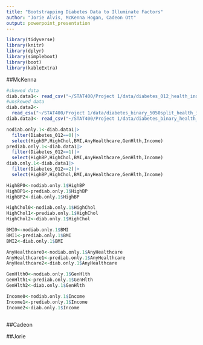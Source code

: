```yaml
---
title: "Bootstrapping Diabetes Data to Illuminate Factors"
author: "Jorie Alvis, McKenna Hogan, Cadeon Ott"
output: powerpoint_presentation
---
```


```r
library(tidyverse)
library(knitr)
library(dplyr)
library(simpleboot)
library(boot) 
library(kableExtra)
```

##McKenna

```r
#skewed data
diab.data1<- read_csv("~/STAT400/Project 1/data/diabetes_012_health_indicators_BRFSS2015.csv")
#unskewed data
diab.data2<- 
  read_csv("~/STAT400/Project 1/data/diabetes_binary_5050split_health_indicators_BRFSS2015.csv")
diab.data3<- read_csv("~/STAT400/Project 1/data/diabetes_binary_health_indicators_BRFSS2015.csv")

nodiab.only.1<-diab.data1|>
  filter(Diabetes_012==0)|>
  select(HighBP,HighChol,BMI,AnyHealthcare,GenHlth,Income)
prediab.only.1<-diab.data1|>
  filter(Diabetes_012==1)|>
  select(HighBP,HighChol,BMI,AnyHealthcare,GenHlth,Income)
diab.only.1<-diab.data1|>
  filter(Diabetes_012==2)|>
  select(HighBP,HighChol,BMI,AnyHealthcare,GenHlth,Income)

HighBP0<-nodiab.only.1$HighBP
HighBP1<-prediab.only.1$HighBP
HighBP2<-diab.only.1$HighBP

HighChol0<-nodiab.only.1$HighChol
HighChol1<-prediab.only.1$HighChol
HighChol2<-diab.only.1$HighChol

BMI0<-nodiab.only.1$BMI
BMI1<-prediab.only.1$BMI
BMI2<-diab.only.1$BMI

AnyHealthcare0<-nodiab.only.1$AnyHealthcare
AnyHealthcare1<-prediab.only.1$AnyHealthcare
AnyHealthcare2<-diab.only.1$AnyHealthcare

GenHlth0<-nodiab.only.1$GenHlth
GenHlth1<-prediab.only.1$GenHlth
GenHlth2<-diab.only.1$GenHlth

Income0<-nodiab.only.1$Income
Income1<-prediab.only.1$Income
Income2<-diab.only.1$Income
```

```r

```

##Cadeon


##Jorie

